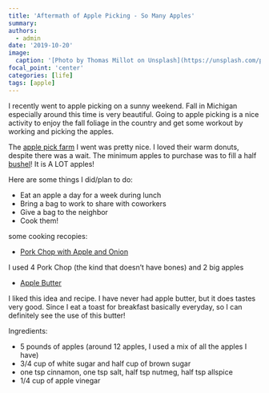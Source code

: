 ```yaml
---
title: 'Aftermath of Apple Picking - So Many Apples'
summary: 
authors:
  - admin
date: '2019-10-20'
image:
  caption: '[Photo by Thomas Millot on Unsplash](https://unsplash.com/photos/bInuR-nuU9o)'
focal_point: 'center'
categories: [life]
tags: [apple]
---
```



I recently went to apple picking on a sunny weekend. Fall in Michigan especially around this time is very beautiful. Going to apple picking is a nice activity to enjoy the fall foliage in the country and get some workout by working and picking the apples.

The [apple pick farm](https://www.wasemfruitfarm.com/) I went was pretty nice. I loved their warm donuts, despite there was a wait. The minimum apples to purchase was to fill a half [bushel](https://en.wikipedia.org/wiki/Bushel)! It is A LOT apples!

Here are some things I did/plan to do:

- Eat an apple a day for a week during lunch
- Bring a bag to work to share with coworkers
- Give a bag to the neighbor
- Cook them!

some cooking recopies:

- [Pork Chop with Apple and Onion](https://www.laurainthekitchen.com/recipes/skillet-pork-chops-with-apples-and-onions/) 

I used 4 Pork Chop (the kind that doesn't have bones) and 2 big apples

- [Apple Butter](https://www.allrecipes.com/recipe/268029/chef-johns-apple-butter/)

I liked this idea and recipe. I have never had apple butter, but it does tastes very good. Since I eat a toast for breakfast basically everyday, so I can definitely see the use of this butter!

Ingredients: 

+ 5 pounds of apples (around 12 apples, I used a mix of all the apples I have) </br>
+ 3/4 cup of white sugar and half cup of brown sugar </br>
+ one tsp cinnamon, one tsp salt, half tsp nutmeg, half tsp allspice </br>
+ 1/4 cup of apple vinegar





